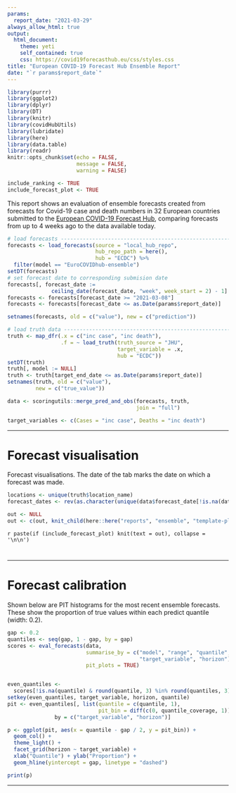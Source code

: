 ```yaml
---
params: 
  report_date: "2021-03-29"
always_allow_html: true
output:
  html_document:
    theme: yeti
    self_contained: true
    css: https://covid19forecasthub.eu/css/styles.css
title: "European COVID-19 Forecast Hub Ensemble Report"
date: "`r params$report_date`"
---
```


```r
library(purrr)
library(ggplot2)
library(dplyr)
library(DT)
library(knitr)
library(covidHubUtils)
library(lubridate)
library(here)
library(data.table)
library(readr)
knitr::opts_chunk$set(echo = FALSE, 
                      message = FALSE, 
                      warning = FALSE)

include_ranking <- TRUE
include_forecast_plot <- TRUE
```

This report shows an evaluation of ensemble forecasts created from forecasts for Covid-19 case and death numbers in 32 European countries submitted to the [European COVID-19 Forecast Hub](https://covid19forecasthub.eu/), comparing forecasts from up to 4 weeks ago to the data available today.

```r
# load forecasts ---------------------------------------------------------------
forecasts <- load_forecasts(source = "local_hub_repo",
                            hub_repo_path = here(),
                            hub = "ECDC") %>%
  filter(model == "EuroCOVIDhub-ensemble")
setDT(forecasts)
# set forecast date to corresponding submision date
forecasts[, forecast_date :=
              ceiling_date(forecast_date, "week", week_start = 2) - 1]
forecasts <- forecasts[forecast_date >= "2021-03-08"]
forecasts <- forecasts[forecast_date <= as.Date(params$report_date)]

setnames(forecasts, old = c("value"), new = c("prediction"))

# load truth data --------------------------------------------------------------
truth <- map_dfr(.x = c("inc case", "inc death"),
                 .f = ~ load_truth(truth_source = "JHU",
                                   target_variable = .x,
                                   hub = "ECDC")) 
setDT(truth)
truth[, model := NULL]
truth <- truth[target_end_date <= as.Date(params$report_date)]
setnames(truth, old = c("value"), 
         new = c("true_value"))

data <- scoringutils::merge_pred_and_obs(forecasts, truth, 
                                         join = "full")

target_variables <- c(Cases = "inc case", Deaths = "inc death")
```

---

# Forecast visualisation {.tabset .tabset-fade}

Forecast visualisations. The date of the tab marks the date on which a forecast was made.

```r

locations <- unique(truth$location_name)
forecast_dates <- rev(as.character(unique(data$forecast_date[!is.na(data$forecast_date)])))

out <- NULL
out <- c(out, knit_child(here::here("reports", "ensemble", "template-plot-ensemble.Rmd")))
```

`r paste(if (include_forecast_plot) knit(text = out), collapse = '\n\n')`

# {.unlisted .unnumbered}

---

# Forecast calibration {.tabset .tabset-fade .tabset-dropdown}

Shown below are PIT histograms for the most recent ensemble forecasts. These show the proportion of true values within each predict quantile (width: 0.2).

```r
gap <- 0.2
quantiles <- seq(gap, 1 - gap, by = gap)
scores <- eval_forecasts(data,
                         summarise_by = c("model", "range", "quantile",
                                          "target_variable", "horizon"),
                         pit_plots = TRUE)


even_quantiles <-
  scores[!is.na(quantile) & round(quantile, 3) %in% round(quantiles, 3)]
setkey(even_quantiles, target_variable, horizon, quantile)
pit <- even_quantiles[, list(quantile = c(quantile, 1),
                             pit_bin = diff(c(0, quantile_coverage, 1))),
               by = c("target_variable", "horizon")]

p <- ggplot(pit, aes(x = quantile - gap / 2, y = pit_bin)) +
  geom_col() +
  theme_light() +
  facet_grid(horizon ~ target_variable) +
  xlab("Quantile") + ylab("Proportion") +
  geom_hline(yintercept = gap, linetype = "dashed")

print(p)
```

---
